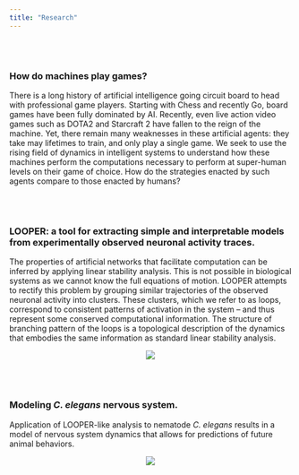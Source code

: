 ```yaml
---
title: "Research"
---
```

<br>
<br>

<h3>How do machines play games?</h3>
There is a long history of artificial intelligence going circuit board to head with professional game players. Starting with Chess and recently Go, board games have been fully dominated by AI. Recently, even live action video games such as DOTA2 and Starcraft 2 have fallen to the reign of the machine. Yet, there remain many weaknesses in these artificial agents: they take may lifetimes to train, and only play a single game. We seek to use the rising field of dynamics in intelligent systems to understand how these machines perform the computations necessary to perform at super-human levels on their game of choice. How do the strategies enacted by such agents compare to those enacted by humans? 

<br>
<br>

<h3>LOOPER: a tool for extracting simple and interpretable models from experimentally observed neuronal activity traces.</h3>
The properties of artificial networks that facilitate computation can be inferred by applying linear stability analysis. This is not possible in biological systems as we cannot know the full equations of motion. LOOPER attempts to rectify this problem by grouping similar trajectories of the observed neuronal activity into clusters. These clusters, which we refer to as loops, correspond to consistent patterns of activation in the system -- and thus represent some conserved computational information. The structure of branching pattern of the loops is a topological description of the dynamics that embodies the same information as standard linear stability analysis.

<center>![](files/images/MethodOverview.PNG){}</center>

<br>
<br>

<h3>Modeling <i>C. elegans</i> nervous system.</h3>
Application of LOOPER-like analysis to nematode <i>C. elegans</i> results in a model of nervous system dynamics that allows for predictions of future animal behaviors.

<center>![](files/images/WormModel2.PNG){}</center>

<br>
<br>
